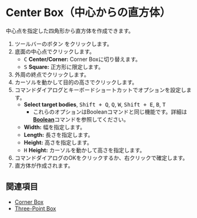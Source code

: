 
# Center Box（中心からの直方体）

<Reference shortcut='' command='Center Box' button='ツールバー' />

中心点を指定した四角形から直方体を作成できます。

1. ツールバーのボタン <ButtonIcon type="button-center-box" /> をクリックします。
2. 底面の中心点でクリックします。
   - <kbd>C</kbd> **Center/Corner:** Corner Boxに切り替えます。
   - <kbd>S</kbd> **Square:** 正方形に限定します。
3. 外周の終点でクリックします。
4. カーソルを動かして目的の高さでクリックします。
5. コマンドダイアログとキーボードショートカットでオプションを設定します。
   - **Select target bodies**, <kbd>Shift + Q</kbd>, <kbd>Q</kbd>, <kbd>W</kbd>, <kbd>Shift + E</kbd>, <kbd>B</kbd>, <kbd>T</kbd>
      - これらのオプションはBooleanコマンドと同じ機能です。詳細は[**Boolean**](../solid/boolean)コマンドを参照してください。
   - **Width:** 幅を指定します。
   - **Length:** 長さを指定します。
   - **Height:** 高さを指定します。
   - <kbd>H</kbd> **Height:** カーソルを動かして高さを指定します。
5. コマンドダイアログのOKをクリックするか、右クリックで確定します。
6. 直方体が作成されます。

<VideoPlayer fileName="center-box"/>

## 関連項目

- [Corner Box](./corner-box)
- [Three-Point Box](./three-point-box)



